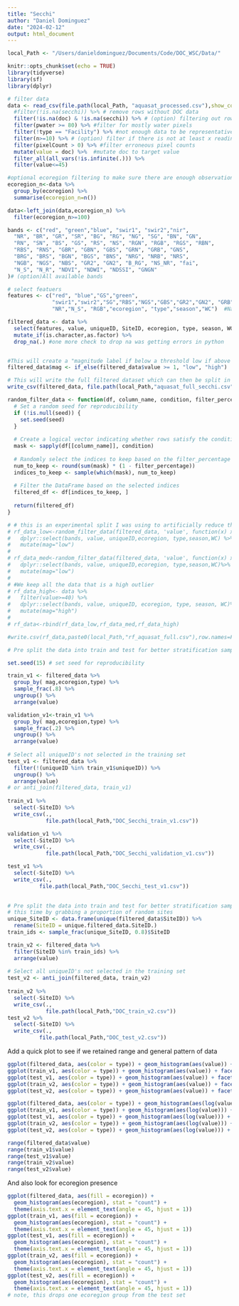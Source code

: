 ```yaml
---
title: "Secchi"
author: "Daniel Dominguez"
date: "2024-02-12"
output: html_document
---
```


```r
local_Path <- "/Users/danieldominguez/Documents/Code/DOC_WSC/Data/"

```

```r
knitr::opts_chunk$set(echo = TRUE)
library(tidyverse)
library(sf)
library(dplyr)

```


```r
# filter data
data <- read_csv(file.path(local_Path, "aquasat_processed.csv"),show_col_types = FALSE) %>%
  #filter(!is.na(secchi)) %>% # remove rows without DOC data
  filter(!is.na(doc) & !is.na(secchi)) %>% # (option) filtering out rows without DOC and Secchi
  filter(pwater >= 80) %>% #filter for mostly water pixels
  filter(!type == "Facility") %>% #not enough data to be representative when splitting betwen quanitles
  filter(n>=10) %>% # (option) filter if there is not at least x readings for a site for better training
  filter(pixelCount > 0) %>% #filter erroneous pixel counts
  mutate(value = doc) %>%  #mutate doc to target value
  filter_all(all_vars(!is.infinite(.))) %>% 
  filter(value<=45)

```

```r
#optional ecoregion filtering to make sure there are enough observations after other filtering
ecoregion_n<-data %>% 
  group_by(ecoregion) %>% 
  summarise(ecoregion_n=n())

data<-left_join(data,ecoregion_n) %>% 
  filter(ecoregion_n>=100)

```


```r
bands <- c("red", "green","blue", "swir1", "swir2","nir",
  "NR", "BR", "GR", "SR", "BG", "RG", "NG", "SG", "BN", "GN",
  "RN", "SN", "BS", "GS", "RS", "NS", "RGN", "RGB", "RGS", "RBN",
  "RBS", "RNS", "GBR", "GBN", "GBS", "GRN", "GRB", "GNS",
  "BRG", "BRS", "BGN", "BGS", "BNS", "NRG", "NRB", "NRS",
  "NGB", "NGS", "NBS", "GR2", "GN2", "B_RG", "NS_NR", "fai",
  "N_S", "N_R", "NDVI", "NDWI", "NDSSI", "GNGN"
)# (option)All available bands
```


```r

# select featuers
features <- c("red", "blue","GS","green",
              "swir1","swir2","SG","RBS","NGS","GBS","GR2","GN2", "GRB","N_R",
              "NR","N_S", "RGB","ecoregion", "type","season","WC")  #Narrower features

filtered_data <- data %>%
  select(features, value, uniqueID, SiteID, ecoregion, type, season, WC,secchi) %>% 
  mutate_if(is.character,as.factor) %>% 
  drop_na(.) #one more check to drop na was getting errors in python


#This will create a "magnitude label if below a threshold low if above high for better train test split 
filtered_data$mag <- if_else(filtered_data$value >= 1, "low", "high")

# This will write the full filtered dataset which can then be split in the python files
write_csv(filtered_data, file.path(local_Path,"aquasat_full_secchi.csv"))

```

```r
random_filter_data <- function(df, column_name, condition, filter_percentage, seed ) {
  # Set a random seed for reproducibility
  if (!is.null(seed)) {
    set.seed(seed)
  }
  
  # Create a logical vector indicating whether rows satisfy the condition
  mask <- sapply(df[[column_name]], condition)
  
  # Randomly select the indices to keep based on the filter_percentage
  num_to_keep <- round(sum(mask) * (1 - filter_percentage))
  indices_to_keep <- sample(which(mask), num_to_keep)
  
  # Filter the DataFrame based on the selected indices
  filtered_df <- df[indices_to_keep, ]
  
  return(filtered_df)
}
```


```r

# # this is an experimental split I was using to artificially reduce the amount of low observations similar to Gardner et al., 2023
# rf_data_low<-random_filter_data(filtered_data, 'value', function(x) x > 0 & x < 10, filter_percentage = 0.95, seed = 01) %>% 
#   dplyr::select(bands, value, uniqueID,ecoregion, type,season,WC) %>% 
#   mutate(mag="low")
# 
# rf_data_med<-random_filter_data(filtered_data, 'value', function(x) x > 10 & x < 40, filter_percentage = 0.9, seed = 01) %>% 
#   dplyr::select(bands, value, uniqueID,ecoregion, type,season,WC)%>% 
#   mutate(mag="low")
# 
# #We keep all the data that is a high outlier
# rf_data_high<- data %>% 
#   filter(value>=40) %>% 
#   dplyr::select(bands, value, uniqueID, ecoregion, type, season, WC)%>% 
#   mutate(mag="high")
# 
# rf_data<-rbind(rf_data_low,rf_data_med,rf_data_high)

#write.csv(rf_data,paste0(local_Path,"rf_aquasat_full.csv"),row.names=FALSE)  

```


```r
# Pre split the data into train and test for better stratification sampling

set.seed(15) # set seed for reproducibility

train_v1 <- filtered_data %>%
  group_by( mag,ecoregion,type) %>%
  sample_frac(.8) %>%
  ungroup() %>%
  arrange(value)

validation_v1<-train_v1 %>% 
  group_by( mag,ecoregion,type) %>%
  sample_frac(.2) %>%
  ungroup() %>%
  arrange(value)
  
# Select all uniqueID's not selected in the training set
test_v1 <- filtered_data %>%
  filter(!(uniqueID %in% train_v1$uniqueID)) %>%
  ungroup() %>%
  arrange(value)
# or anti_join(filtered_data, train_v1)
  
train_v1 %>% 
  select(-SiteID) %>% 
  write_csv(., 
            file.path(local_Path,"DOC_Secchi_train_v1.csv"))

validation_v1 %>% 
  select(-SiteID) %>% 
  write_csv(., 
            file.path(local_Path,"DOC_Secchi_validation_v1.csv"))

test_v1 %>% 
  select(-SiteID) %>% 
  write_csv(.,
          file.path(local_Path,"DOC_Secchi_test_v1.csv"))
    
```


```r
# Pre split the data into train and test for better stratification sampling
# this time by grabbing a proportion of random sites
unique_SiteID <- data.frame(unique(filtered_data$SiteID)) %>% 
  rename(SiteID = unique.filtered_data.SiteID.)
train_ids <- sample_frac(unique_SiteID, 0.8)$SiteID

train_v2 <- filtered_data %>%
  filter(SiteID %in% train_ids) %>%
  arrange(value) 
  
# Select all uniqueID's not selected in the training set
test_v2 <- anti_join(filtered_data, train_v2)
  
train_v2 %>% 
  select(-SiteID) %>% 
  write_csv(., 
            file.path(local_Path,"DOC_train_v2.csv"))
test_v2 %>% 
  select(-SiteID) %>% 
  write_csv(.,
          file.path(local_Path,"DOC_test_v2.csv"))
```

Add a quick plot to see if we retained range and general pattern of data

```r
ggplot(filtered_data, aes(color = type)) + geom_histogram(aes(value)) + facet_grid(type ~ .)
ggplot(train_v1, aes(color = type)) + geom_histogram(aes(value)) + facet_grid(type ~ .)
ggplot(test_v1, aes(color = type)) + geom_histogram(aes(value)) + facet_grid(type ~ .)
ggplot(train_v2, aes(color = type)) + geom_histogram(aes(value)) + facet_grid(type ~ .)
ggplot(test_v2, aes(color = type)) + geom_histogram(aes(value)) + facet_grid(type ~ .)

ggplot(filtered_data, aes(color = type)) + geom_histogram(aes(log(value))) + facet_grid(type ~ .)
ggplot(train_v1, aes(color = type)) + geom_histogram(aes(log(value))) + facet_grid(type ~ .)
ggplot(test_v1, aes(color = type)) + geom_histogram(aes(log(value))) + facet_grid(type ~ .)
ggplot(train_v2, aes(color = type)) + geom_histogram(aes(log(value))) + facet_grid(type ~ .)
ggplot(test_v2, aes(color = type)) + geom_histogram(aes(log(value))) + facet_grid(type ~ .)

range(filtered_data$value)
range(train_v1$value)
range(test_v1$value)
range(train_v2$value)
range(test_v2$value)
```

And also look for ecoregion presence

```r
ggplot(filtered_data, aes(fill = ecoregion)) + 
  geom_histogram(aes(ecoregion), stat = "count") +
  theme(axis.text.x = element_text(angle = 45, hjust = 1))
ggplot(train_v1, aes(fill = ecoregion)) + 
  geom_histogram(aes(ecoregion), stat = "count") +
  theme(axis.text.x = element_text(angle = 45, hjust = 1))
ggplot(test_v1, aes(fill = ecoregion)) + 
  geom_histogram(aes(ecoregion), stat = "count") +
  theme(axis.text.x = element_text(angle = 45, hjust = 1))
ggplot(train_v2, aes(fill = ecoregion)) + 
  geom_histogram(aes(ecoregion), stat = "count") +
  theme(axis.text.x = element_text(angle = 45, hjust = 1))
ggplot(test_v2, aes(fill = ecoregion)) + 
  geom_histogram(aes(ecoregion), stat = "count") +
  theme(axis.text.x = element_text(angle = 45, hjust = 1)) 
# note, this drops one ecoregion group from the test set
                                                               
```

